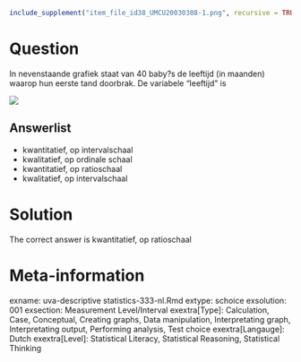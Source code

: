 ```{r, echo = FALSE, results = "hide"}
include_supplement("item_file_id38_UMCU20030308-1.png", recursive = TRUE)
```
Question
========

In nevenstaande grafiek staat van 40 baby?s de leeftijd (in maanden) waarop hun eerste tand doorbrak. De variabele "leeftijd" is 


 ![](item_file_id38_UMCU20030308-1.png) 

Answerlist
----------
* kwantitatief, op intervalschaal
* kwalitatief, op ordinale schaal
* kwantitatief, op ratioschaal
* kwalitatief, op intervalschaal

Solution
========

The correct answer is  kwantitatief, op ratioschaal 

Meta-information
================
exname: uva-descriptive statistics-333-nl.Rmd 
extype: schoice 
exsolution: 001 
exsection: Measurement Level/Interval
exextra[Type]: Calculation, Case, Conceptual, Creating graphs, Data manipulation, Interpretating graph, Interpretating output, Performing analysis, Test choice 
exextra[Langauge]: Dutch 
exextra[Level]: Statistical Literacy, Statistical Reasoning, Statistical Thinking 
